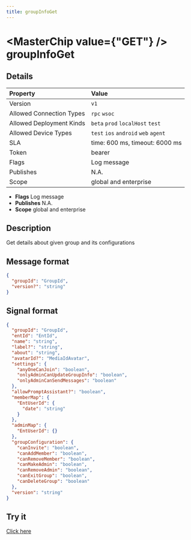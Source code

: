```yaml
---
title: groupInfoGet
---
```



# <MasterChip value={"GET"} /> groupInfoGet

## Details

| Property | Value | 
| :--- | :--- | 
| Version | `v1` |
| Allowed Connection Types | `rpc` `wsoc`  |
| Allowed Deployment Kinds | `beta` `prod` `localHost` `test`  |
| Allowed Device Types | `test` `ios` `android` `web` `agent`  |
| SLA | time: 600 ms, timeout: 6000 ms |
| Token | bearer |
| Flags | Log message |
| Publishes | N.A. |
| Scope | global and enterprise |


- **Flags** Log message
- **Publishes** N.A.
- **Scope** global and enterprise


## Description

Get details about given group and its configurations

## Message format

```json
{
  "groupId": "GroupId",
  "version?": "string"
}
```

## Signal format

```json
{
  "groupId": "GroupId",
  "entId": "EntId",
  "name": "string",
  "label?": "string",
  "about": "string",
  "avatarId?": "MediaIdAvatar",
  "settings": {
    "anyOneCanJoin": "boolean",
    "onlyAdminCanUpdateGroupInfo": "boolean",
    "onlyAdminCanSendMessages": "boolean"
  },
  "allowPromptAssistant?": "boolean",
  "memberMap": {
    "EntUserId": {
      "date": "string"
    }
  },
  "adminMap": {
    "EntUserId": {}
  },
  "groupConfiguration": {
    "canInvite": "boolean",
    "canAddMember": "boolean",
    "canRemoveMember": "boolean",
    "canMakeAdmin": "boolean",
    "canRemoveAdmin": "boolean",
    "canExitGroup": "boolean",
    "canDeleteGroup": "boolean"
  },
  "version": "string"
}
```

## Try it

[Click here](https://web.neome.ai/api?path=home_aside_groupInfoGet)

